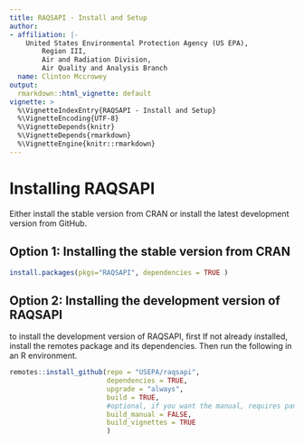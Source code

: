 ---
title: RAQSAPI - Install and Setup
author:
- affiliation: |-
    United States Environmental Protection Agency (US EPA),  
        Region III,  
        Air and Radiation Division,  
        Air Quality and Analysis Branch
  name: Clinton Mccrowey
output:
  rmarkdown::html_vignette: default
vignette: >
  %\VignetteIndexEntry{RAQSAPI - Install and Setup}
  %\VignetteEncoding{UTF-8}
  %\VignetteDepends{knitr}
  %\VignetteDepends{rmarkdown}
  %\VignetteEngine{knitr::rmarkdown}
---

# Installing RAQSAPI

Either install the stable version from CRAN or install the latest
development version from GitHub.

## Option 1: Installing the stable version from CRAN

```R
install.packages(pkgs="RAQSAPI", dependencies = TRUE )
```

## Option 2: Installing the development version of RAQSAPI

to install the development version of RAQSAPI, first If not already installed,
install the remotes package and its dependencies. Then run the following in an
R environment.

```R
remotes::install_github(repo = "USEPA/raqsapi",
                        dependencies = TRUE,
                        upgrade = "always",
                        build = TRUE,
                        #optional, if you want the manual, requires pandoc
                        build_manual = FALSE,
                        build_vignettes = TRUE 
                        )
```
